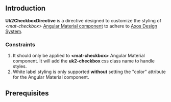 <!-- Custom-MDX-Documentation.mdx -->

## Introduction
<p>
<strong>Uk2CheckboxDirective</strong> is a directive designed to customize the styling of <i>&lt;mat-checkbox&gt;</i> <a href='https://v15.material.angular.io/components/checkbox/overview'>Angular Material component</a> to adhere to <a href="https://www.figma.com/file/xNJe50LNYYGhQ1Q1C3zs4b/%F0%9F%91%B7%E2%80%8D%E2%99%82%EF%B8%8F-Framework-Core---Web-2.0?node-id=1863%3A29623&t=vhfNsqizBpEoXKq5-0">Axos Design System</a>.
</p>

### Constraints
<ol>
  <li>
    It should only be applied to <strong>&lt;mat-checkbox&gt;</strong> Angular Material component. It will add the <strong> uk2-checkbox </strong> css class name to handle styles.
  </li>
  <li>
    White label styling is only supported <strong>without</strong> setting the "color" attribute for the Angular Material component.
  </li>
</ol>

## Prerequisites
<DirectivesPrerequisitesDocsLayout></DirectivesPrerequisitesDocsLayout>
